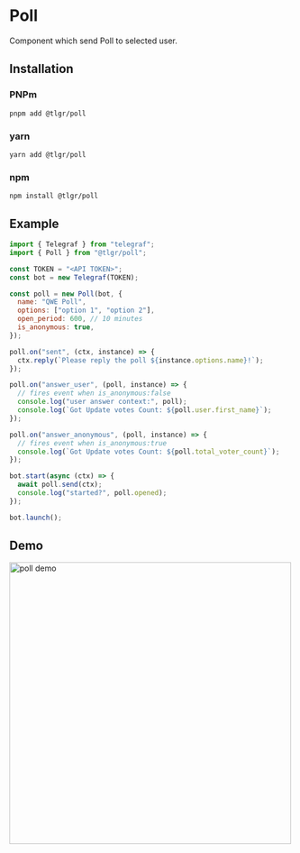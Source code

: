 # Poll

Component which send Poll to selected user.

## Installation

### PNPm

`pnpm add @tlgr/poll`

### yarn

`yarn add @tlgr/poll`

### npm

`npm install @tlgr/poll`

## Example

```jsx title=example.ts
import { Telegraf } from "telegraf";
import { Poll } from "@tlgr/poll";

const TOKEN = "<API TOKEN>";
const bot = new Telegraf(TOKEN);

const poll = new Poll(bot, {
  name: "QWE Poll",
  options: ["option 1", "option 2"],
  open_period: 600, // 10 minutes
  is_anonymous: true,
});

poll.on("sent", (ctx, instance) => {
  ctx.reply(`Please reply the poll ${instance.options.name}!`);
});

poll.on("answer_user", (poll, instance) => {
  // fires event when is_anonymous:false
  console.log("user answer context:", poll);
  console.log(`Got Update votes Count: ${poll.user.first_name}`);
});

poll.on("answer_anonymous", (poll, instance) => {
  // fires event when is_anonymous:true
  console.log(`Got Update votes Count: ${poll.total_voter_count}`);
});

bot.start(async (ctx) => {
  await poll.send(ctx);
  console.log("started?", poll.opened);
});

bot.launch();
```

## Demo

<img alt="poll demo" src="/Telegraph/img/poll.png" width="500" />
